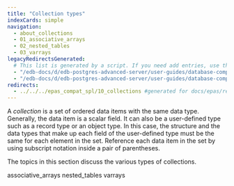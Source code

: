 ```yaml
---
title: "Collection types"
indexCards: simple
navigation:
  - about_collections
  - 01_associative_arrays
  - 02_nested_tables
  - 03_varrays
legacyRedirectsGenerated:
  # This list is generated by a script. If you need add entries, use the `legacyRedirects` key.
  - "/edb-docs/d/edb-postgres-advanced-server/user-guides/database-compatibility-for-oracle-developers-guide/9.6/Database_Compatibility_for_Oracle_Developers_Guide_v9.6.1.078.html"
  - "/edb-docs/d/edb-postgres-advanced-server/user-guides/database-compatibility-for-oracle-developers-guide/9.5/Database_Compatibility_for_Oracle_Developers_Guide.1.172.html"
redirects:
  - ../../../epas_compat_spl/10_collections #generated for docs/epas/reorg-role-use-case-mode
---
```


<div id="collections" class="registered_link"></div>

A *collection* is a set of ordered data items with the same data type. Generally, the data item is a scalar field. It can also be a user-defined type such as a record type or an object type. In this case, the structure and the data types that make up each field of the user-defined type must be the same for each element in the set. Reference each data item in the set by using subscript notation inside a pair of parentheses.

The topics in this section discuss the various types of collections.

<div class="toctree" maxdepth="3">

associative_arrays nested_tables varrays

</div>
